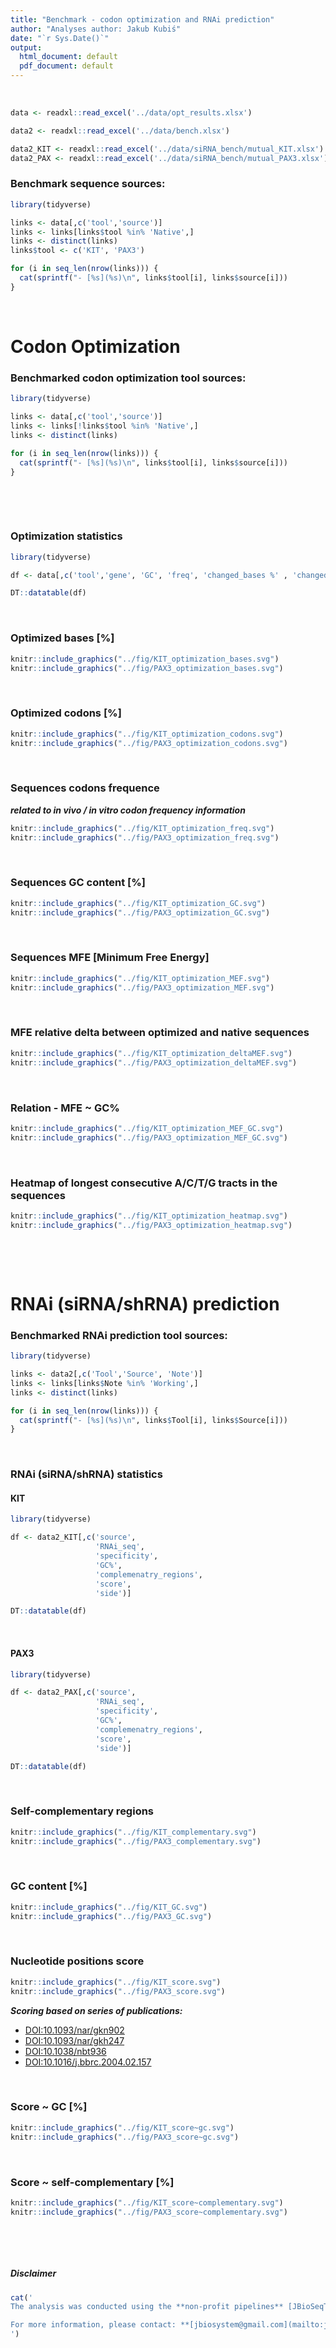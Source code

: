 ```yaml
---
title: "Benchmark - codon optimization and RNAi prediction"
author: "Analyses author: Jakub Kubiś"
date: "`r Sys.Date()`"
output:
  html_document: default
  pdf_document: default
---
```


\



```r

data <- readxl::read_excel('../data/opt_results.xlsx')


```


```r

data2 <- readxl::read_excel('../data/bench.xlsx')

data2_KIT <- readxl::read_excel('../data/siRNA_bench/mutual_KIT.xlsx')
data2_PAX <- readxl::read_excel('../data/siRNA_bench/mutual_PAX3.xlsx')


```


### Benchmark sequence sources:

```r
library(tidyverse)

links <- data[,c('tool','source')]
links <- links[links$tool %in% 'Native',]
links <- distinct(links)
links$tool <- c('KIT', 'PAX3')

for (i in seq_len(nrow(links))) {
  cat(sprintf("- [%s](%s)\n", links$tool[i], links$source[i]))
}

```

\


# Codon Optimization


### Benchmarked codon optimization tool sources:

```r
library(tidyverse)

links <- data[,c('tool','source')]
links <- links[!links$tool %in% 'Native',]
links <- distinct(links)

for (i in seq_len(nrow(links))) {
  cat(sprintf("- [%s](%s)\n", links$tool[i], links$source[i]))
}

```
\


\

### Optimization statistics


```r
library(tidyverse)

df <- data[,c('tool','gene', 'GC', 'freq', 'changed_bases %' , 'changed_codons %', 'MFE [kcal/mol]')]

DT::datatable(df)

```


\


### Optimized bases [%]


```r
knitr::include_graphics("../fig/KIT_optimization_bases.svg")
knitr::include_graphics("../fig/PAX3_optimization_bases.svg")


```



\


### Optimized codons [%]


```r
knitr::include_graphics("../fig/KIT_optimization_codons.svg")
knitr::include_graphics("../fig/PAX3_optimization_codons.svg")

```


\


### Sequences codons frequence 

***related to in vivo / in vitro codon frequency information***


```r
knitr::include_graphics("../fig/KIT_optimization_freq.svg")
knitr::include_graphics("../fig/PAX3_optimization_freq.svg")


```


\


### Sequences GC content [%]


```r
knitr::include_graphics("../fig/KIT_optimization_GC.svg")
knitr::include_graphics("../fig/PAX3_optimization_GC.svg")


```



\


### Sequences MFE [Minimum Free Energy]


```r

knitr::include_graphics("../fig/KIT_optimization_MEF.svg")
knitr::include_graphics("../fig/PAX3_optimization_MEF.svg")


```

\


### MFE relative delta between optimized and native sequences


```r

knitr::include_graphics("../fig/KIT_optimization_deltaMEF.svg")
knitr::include_graphics("../fig/PAX3_optimization_deltaMEF.svg")


```

\


### Relation - MFE ~ GC%


```r

knitr::include_graphics("../fig/KIT_optimization_MEF_GC.svg")
knitr::include_graphics("../fig/PAX3_optimization_MEF_GC.svg")


```


\

### Heatmap of longest consecutive A/C/T/G tracts in the sequences


```r

knitr::include_graphics("../fig/KIT_optimization_heatmap.svg")
knitr::include_graphics("../fig/PAX3_optimization_heatmap.svg")


```




\


\

# RNAi (siRNA/shRNA) prediction


### Benchmarked RNAi prediction tool sources:

```r
library(tidyverse)

links <- data2[,c('Tool','Source', 'Note')]
links <- links[links$Note %in% 'Working',]
links <- distinct(links)

for (i in seq_len(nrow(links))) {
  cat(sprintf("- [%s](%s)\n", links$Tool[i], links$Source[i]))
}

```

\

### RNAi (siRNA/shRNA) statistics

#### KIT

```r
library(tidyverse)

df <- data2_KIT[,c('source', 
                   'RNAi_seq', 
                   'specificity', 
                   'GC%', 
                   'complemenatry_regions',
                   'score',
                   'side')]

DT::datatable(df)

```

\

#### PAX3

```r
library(tidyverse)

df <- data2_PAX[,c('source', 
                   'RNAi_seq', 
                   'specificity', 
                   'GC%', 
                   'complemenatry_regions',
                   'score',
                   'side')]

DT::datatable(df)

```

\

### Self-complementary regions


```r
knitr::include_graphics("../fig/KIT_complementary.svg")
knitr::include_graphics("../fig/PAX3_complementary.svg")


```


\

### GC content [%]


```r
knitr::include_graphics("../fig/KIT_GC.svg")
knitr::include_graphics("../fig/PAX3_GC.svg")


```

\

### Nucleotide positions score


```r
knitr::include_graphics("../fig/KIT_score.svg")
knitr::include_graphics("../fig/PAX3_score.svg")


```

***Scoring based on series of publications:***

- [DOI:10.1093/nar/gkn902](https://doi.org/10.1093/nar/gkn902)
- [DOI:10.1093/nar/gkh247](https://doi.org/10.1093/nar/gkh247)
- [DOI:10.1038/nbt936](https://doi.org/10.1038/nbt936)
- [DOI:10.1016/j.bbrc.2004.02.157](https://doi.org/10.1016/j.bbrc.2004.02.157)


\

### Score ~ GC [%]


```r
knitr::include_graphics("../fig/KIT_score~gc.svg")
knitr::include_graphics("../fig/PAX3_score~gc.svg")


```


\

### Score ~ self-complementary [%]


```r
knitr::include_graphics("../fig/KIT_score~complementary.svg")
knitr::include_graphics("../fig/PAX3_score~complementary.svg")


```



\

\


##### **Disclaimer**

```r
cat('
The analysis was conducted using the **non-profit pipelines** [JBioSeqTools](https://github.com/jkubis96/JBioSeqTools) and custom [scripts](https://github.com/jkubis96/JBioSeq_benchmark/tree/main/scripts) developed by **Jakub Kubiś**.  

For more information, please contact: **[jbiosystem@gmail.com](mailto:jbiosystem@gmail.com)** 
')
```

\
\



